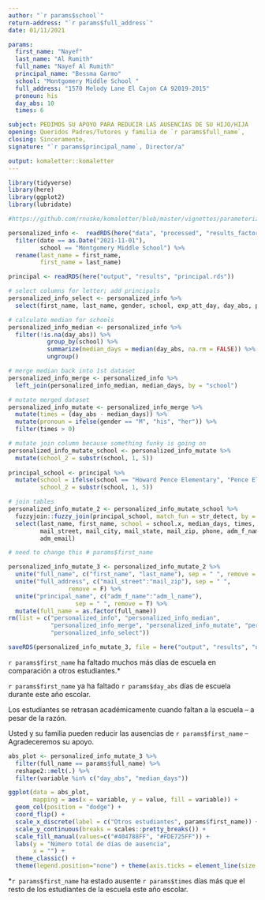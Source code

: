```yaml
---
author: "`r params$school`"
return-address: "`r params$full_address`"
date: 01/11/2021

params:  
  first_name: "Nayef" 
  last_name: "Al Rumith"
  full_name: "Nayef Al Rumith"
  principal_name: "Bessma Garmo"
  school: "Montgomery Middle School "
  full_address: "1570 Melody Lane El Cajon CA 92019-2015"
  pronoun: his
  day_abs: 10
  times: 6

subject: PEDIMOS SU APOYO PARA REDUCIR LAS AUSENCIAS DE SU HIJO/HIJA
opening: Queridos Padres/Tutores y familia de `r params$full_name`, 
closing: Sinceramente,
signature: "`r params$principal_name`, Director/a"

output: komaletter::komaletter
---
```


```r
library(tidyverse)
library(here)
library(ggplot2)
library(lubridate)

#https://github.com/rnuske/komaletter/blob/master/vignettes/parameterized_letter.Rmd
```

```r
personalized_info <-  readRDS(here("data", "processed", "results_factor_nov_up.rds")) %>%
  filter(date == as.Date("2021-11-01"),
         school == "Montgomery Middle School") %>%
  rename(last_name = first_name,
         first_name = last_name)

principal <- readRDS(here("output", "results", "principal.rds"))
```

```r
# select columns for letter; add principals
personalized_info_select <- personalized_info %>%
  select(first_name, last_name, gender, school, exp_att_day, day_abs, pct_abs, date)

# calculate median for schools  
personalized_info_median <- personalized_info %>%
  filter(!is.na(day_abs)) %>%
           group_by(school) %>%
           summarize(median_days = median(day_abs, na.rm = FALSE)) %>%
           ungroup()

# merge median back into 1st dataset
personalized_info_merge <- personalized_info %>%
  left_join(personalized_info_median, median_days, by = "school")

# mutate merged dataset
personalized_info_mutate <- personalized_info_merge %>%
  mutate(times = (day_abs - median_days)) %>%
  mutate(pronoun = ifelse(gender == "M", "his", "her")) %>%
  filter(times > 0)

# mutate join column because something funky is going on
personalized_info_mutate_school <- personalized_info_mutate %>%
  mutate(school_2 = substr(school, 1, 5))
  
principal_school <- principal %>%
  mutate(school = ifelse(school == "Howard Pence Elementary", "Pence Elementary", principal$school),
         school_2 = substr(school, 1, 5))

# join tables
personalized_info_mutate_2 <- personalized_info_mutate_school %>%
  fuzzyjoin::fuzzy_join(principal_school, match_fun = str_detect, by = "school_2", mode = "left") %>%
  select(last_name, first_name, school = school.x, median_days, times, day_abs, pronoun,
         mail_street, mail_city, mail_state, mail_zip, phone, adm_f_name, adm_l_name,
         adm_email)

```


```r
# need to change this # params$first_name

personalized_info_mutate_3 <- personalized_info_mutate_2 %>%
  unite("full_name", c("first_name", "last_name"), sep = " ", remove = F) %>%
  unite("full_address", c("mail_street":"mail_zip"), sep = " ", 
                 remove = F) %>%
  unite("principal_name", c("adm_f_name":"adm_l_name"),
                   sep = " ", remove = T) %>%
  mutate(full_name = as.factor(full_name))
rm(list = c("personalized_info", "personalized_info_median",
            "personalized_info_merge", "personalized_info_mutate", "personalized_info_mutate_2",
            "personalized_info_select"))

saveRDS(personalized_info_mutate_3, file = here("output", "results", "nudge.rds"))
```

`r params$first_name` ha faltado muchos más días de escuela en comparación a otros estudiantes.*  

`r params$first_name` ya ha faltado `r params$day_abs` días de escuela durante este año escolar. 

Los estudiantes se retrasan académicamente cuando faltan a la escuela – a pesar de la razón. 

Usted y su familia pueden reducir las ausencias de `r params$first_name` – Agradeceremos su apoyo.

```r
abs_plot <- personalized_info_mutate_3 %>%
  filter(full_name == params$full_name) %>%
  reshape2::melt(.) %>%
  filter(variable %in% c("day_abs", "median_days"))

ggplot(data = abs_plot,
       mapping = aes(x = variable, y = value, fill = variable)) +
  geom_col(position = "dodge") +
  coord_flip() +
  scale_x_discrete(label = c("Otros estudiantes", params$first_name)) +
  scale_y_continuous(breaks = scales::pretty_breaks()) +
  scale_fill_manual(values=c("#404788FF", "#FDE725FF")) +
  labs(y = "Número total de días de ausencia", 
       x = "") +
  theme_classic() +
  theme(legend.position="none") + theme(axis.ticks = element_line(size = 1)) +labs(x = NULL)
```


*`r params$first_name` ha estado ausente `r params$times` días más que el resto de los estudiantes de la escuela este año escolar.
